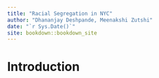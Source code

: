 ```yaml
--- 
title: "Racial Segregation in NYC"
author: "Dhananjay Deshpande, Meenakshi Zutshi"
date: "`r Sys.Date()`"
site: bookdown::bookdown_site
---
```


# Introduction

